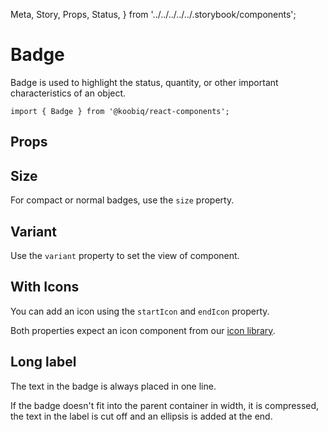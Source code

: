  Meta,
  Story,
  Props,
  Status,
} from '../../../../../.storybook/components';


<Meta of={Stories} />

# Badge

<Status variant="experimental" />

Badge is used to highlight the status, quantity, or other important characteristics of an object.

```tsx
import { Badge } from '@koobiq/react-components';
```

<Story of={Stories.Base} />

## Props

<Props />

## Size

For compact or normal badges, use the `size` property.

<Story of={Stories.Size} />

## Variant

Use the `variant` property to set the view of component.

<Story of={Stories.Variant} />

## With Icons

You can add an icon using the `startIcon` and `endIcon` property.

Both properties expect an icon component from our [icon library](?path=/docs/icons--docs).

<Story of={Stories.WithIcons} />

## Long label

The text in the badge is always placed in one line.

If the badge doesn't fit into the parent container in width, it is compressed,
the text in the label is cut off and an ellipsis is added at the end.

<Story of={Stories.LongLabel} />
